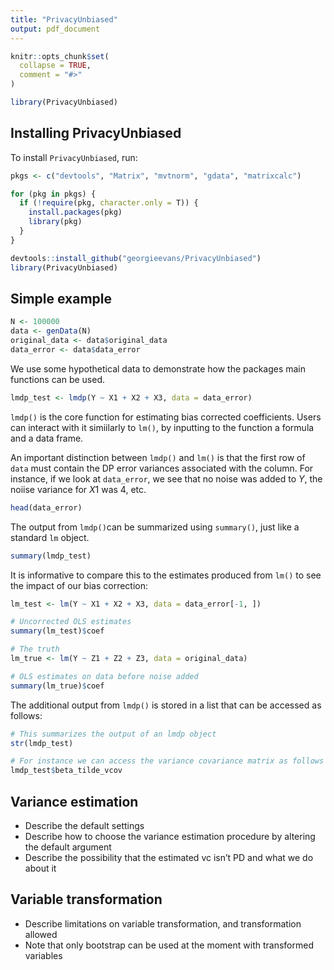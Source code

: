 ```yaml
---
title: "PrivacyUnbiased"
output: pdf_document
---
```



```r
knitr::opts_chunk$set(
  collapse = TRUE,
  comment = "#>"
)
```

```r
library(PrivacyUnbiased)
```

## Installing PrivacyUnbiased 

To install `PrivacyUnbiased`, run:

```r

pkgs <- c("devtools", "Matrix", "mvtnorm", "gdata", "matrixcalc")

for (pkg in pkgs) {
  if (!require(pkg, character.only = T)) {
    install.packages(pkg)
    library(pkg)
  }
}

devtools::install_github("georgieevans/PrivacyUnbiased")
library(PrivacyUnbiased)

```

## Simple example

```r
N <- 100000
data <- genData(N)
original_data <- data$original_data
data_error <- data$data_error
```

We use some hypothetical data to demonstrate how the packages main functions can be used.

```r

lmdp_test <- lmdp(Y ~ X1 + X2 + X3, data = data_error)

```

`lmdp()` is the core function for estimating bias corrected coefficients. Users can interact with it simiilarly to  `lm()`, by inputting to the function a formula and a data frame. 

An important distinction between `lmdp()` and `lm()` is that the first row of `data` must contain the DP error variances associated with the column. For instance, if we look at `data_error`, we see that no noise was added to $Y$, the noiise variance for $X1$ was 4, etc. 

```r
head(data_error)
```

The output from `lmdp()`can be summarized using `summary()`, just like a standard `lm` object. 


```r
summary(lmdp_test)
```


It is informative to compare this to the estimates produced from `lm()` to see the impact of our bias correction: 

```r

lm_test <- lm(Y ~ X1 + X2 + X3, data = data_error[-1, ])

# Uncorrected OLS estimates
summary(lm_test)$coef

# The truth 
lm_true <- lm(Y ~ Z1 + Z2 + Z3, data = original_data)

# OLS estimates on data before noise added 
summary(lm_true)$coef
```


The additional output from `lmdp()` is stored in a list that can be accessed as follows: 

```r
# This summarizes the output of an lmdp object
str(lmdp_test)

# For instance we can access the variance covariance matrix as follows
lmdp_test$beta_tilde_vcov
```


## Variance estimation 

- Describe the default settings
- Describe how to choose the variance estimation procedure by altering the default argument
- Describe the possibility that the estimated vc isn't PD and what we do about it


## Variable transformation

- Describe limitations on variable transformation, and transformation allowed
- Note that only bootstrap can be used at the moment with transformed variables
